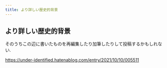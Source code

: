 ```yaml
---
title: より詳しい歴史的背景
---
```


## より詳しい歴史的背景

そのうちこの辺に書いたものを再編集したり加筆したりして投稿するかもしれない.

<https://under-identified.hatenablog.com/entry/2021/10/10/005511>
